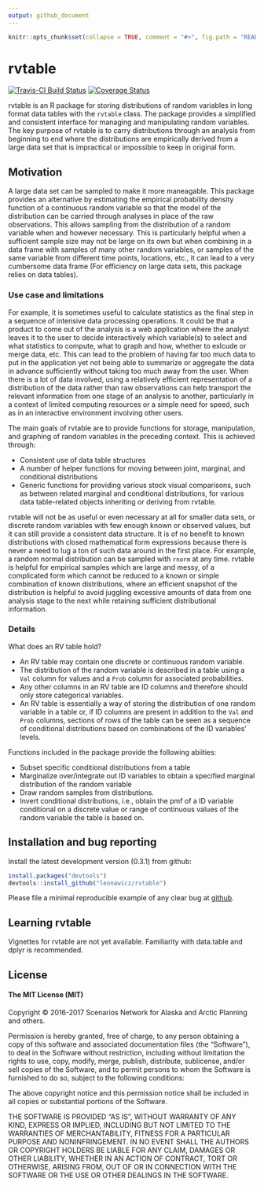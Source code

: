 ```yaml
---
output: github_document
---
```


<!-- README.md is generated from README.Rmd. Please edit that file -->

```r
knitr::opts_chunk$set(collapse = TRUE, comment = "#>", fig.path = "README-")
```

# rvtable

[![Travis-CI Build Status](https://travis-ci.org/leonawicz/rvtable.svg?branch=master)](https://travis-ci.org/leonawicz/rvtable)
[![Coverage Status](https://img.shields.io/codecov/c/github/leonawicz/rvtable/master.svg)](https://codecov.io/github/leonawicz/rvtable?branch=master)

rvtable is an R package for storing distributions of random variables in long format data tables with the `rvtable` class. The package provides a simplified and consistent interface for managing and manipulating random variables.
The key purpose of rvtable is to carry distributions through an analysis from beginning to end where the distributions are empirically derived from a large data set that is impractical or impossible to keep in original form.

## Motivation

A large data set can be sampled to make it more maneagable.
This package provides an alternative by estimating the empirical probability density function of a continuous random variable so that the model of the distribution can be carried through analyses in place of the raw observations.
This allows sampling from the distribution of a random variable when and however necessary.
This is particularly helpful when a sufficient sample size may not be large on its own but when combining in a data frame with samples of many other random variables, or samples of the same variable from different time points, locations, etc., it can lead to a very cumbersome data frame (For efficiency on large data sets, this package relies on data tables).

### Use case and limitations

For example, it is sometimes useful to calculate statistics as the final step in a sequence of intensive data processing operations.
It could be that a product to come out of the analysis is a web application where the analyst leaves it to the user to decide interactively which variable(s) to select and what statistics to compute, what to graph and how,
whether to exlcude or merge data, etc.
This can lead to the problem of having far too much data to put in the application yet not being able to summarize or aggregate the data in advance sufficiently without taking too much away from the user.
When there is a lot of data involved, using a relatively efficient representation of a distribution of the data rather than raw observations can help transport the relevant information from one stage of an analysis to another,
particularly in a context of limited computing resources or a simple need for speed, such as in an interactive environment involving other users.

The main goals of rvtable are to provide functions for storage, manipulation, and graphing of random variables in the preceding context. This is achieved through:

*   Consistent use of data table structures
*   A number of helper functions for moving between joint, marginal, and conditional distributions
*   Generic functions for providing various stock visual comparisons, such as between related marginal and conditional distributions, for various data table-related objects inheriting or deriving from rvtable.

rvtable will not be as useful or even necessary at all for smaller data sets, or discrete random variables with few enough known or observed values, but it can still provide a consistent data structure.
It is of no benefit to known distributions with closed mathematical form expressions because there is never a need to lug a ton of such data around in the first place.
For example, a random normal distribution can be sampled with `rnorm` at any time.
rvtable is helpful for empirical samples which are large and messy, of a complicated form which cannot be reduced to a known or simple combination of known distributions,
where an efficient snapshot of the distribution is helpful to avoid juggling excessive amounts of data from one analysis stage to the next while retaining sufficient distributional information.

### Details

What does an RV table hold?

*    An RV table may contain one discrete or continuous random variable.
*    The distribution of the random variable is described in a table using a `Val` column for values and a `Prob` column for associated probabilities.
*    Any other columns in an RV table are ID columns and therefore should only store categorical variables.
*    An RV table is essentially a way of storing the distribution of one random variable in a table or,
if ID columns are present in addition to the `Val` and `Prob` columns,
sections of rows of the table can be seen as a sequence of conditional distributions based on combinations of the ID variables' levels.

Functions included in the package provide the following abiities:

*    Subset specific conditional distributions from a table
*    Marginalize over/integrate out ID variables to obtain a specified marginal distribution of the random variable
*    Draw random samples from distributions.
*    Invert conditional distributions, i.e., obtain the pmf of a ID variable conditional on a discrete value or range of continuous values of the random variable the table is based on.


## Installation and bug reporting

Install the latest development version (0.3.1) from github:

```r
install.packages("devtools")
devtools::install_github("leonawicz/rvtable")
```

Please file a minimal reproducible example of any clear bug at [github](https://github.com/leonawicz/rvtable/issues).

## Learning rvtable

Vignettes for rvtable are not yet available. Familiarity with data.table and dplyr is recommended.

## License

#### The MIT License (MIT)

Copyright © 2016-2017 Scenarios Network for Alaska and Arctic Planning and others.

Permission is hereby granted, free of charge, to any person
obtaining a copy of this software and associated documentation
files (the "Software"), to deal in the Software without
restriction, including without limitation the rights to use,
copy, modify, merge, publish, distribute, sublicense, and/or sell
copies of the Software, and to permit persons to whom the
Software is furnished to do so, subject to the following
conditions:

The above copyright notice and this permission notice shall be
included in all copies or substantial portions of the Software.

THE SOFTWARE IS PROVIDED "AS IS", WITHOUT WARRANTY OF ANY KIND,
EXPRESS OR IMPLIED, INCLUDING BUT NOT LIMITED TO THE WARRANTIES
OF MERCHANTABILITY, FITNESS FOR A PARTICULAR PURPOSE AND
NONINFRINGEMENT. IN NO EVENT SHALL THE AUTHORS OR COPYRIGHT
HOLDERS BE LIABLE FOR ANY CLAIM, DAMAGES OR OTHER LIABILITY,
WHETHER IN AN ACTION OF CONTRACT, TORT OR OTHERWISE, ARISING
FROM, OUT OF OR IN CONNECTION WITH THE SOFTWARE OR THE USE OR
OTHER DEALINGS IN THE SOFTWARE.
